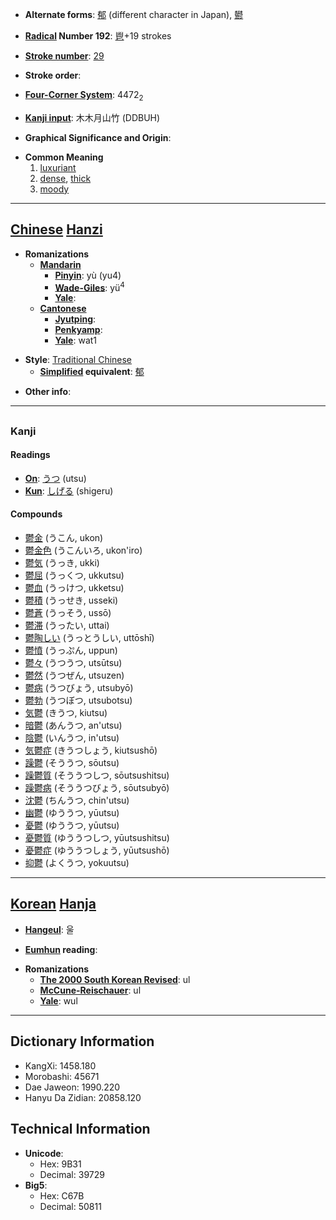 * '''Alternate forms''': [[郁]] (different character in Japan), [[鬰]]

* '''[[Wiktionary:Chinese radical index| Radical]] Number 192''': [[Wiktionary:Chinese radical index 鬯|鬯]]+19 strokes

* '''[[Wiktionary:Chinese total strokes index|Stroke number]]''': [[Wiktionary:Chinese total strokes index 29|29]]

* '''Stroke order''': 

* '''[[Wiktionary:Chinese four corner index|Four-Corner System]]''': 4472<sub>2</sub>

* '''[[Wiktionary:Chinese Kanji index|Kanji input]]''': 木木月山竹 (DDBUH)

* '''Graphical Significance and Origin''': 

* '''Common Meaning'''
*#[[luxuriant]]
*# [[dense]], [[thick]]
*# [[moody]]


----

== [[Chinese]] [[Hanzi]] ==

* '''Romanizations'''
** '''[[Mandarin]]'''
*** '''[[Pinyin]]''': yù (yu4)
*** '''[[Wade-Giles]]''': yü<sup>4</sup>
*** '''[[Yale]]''': 
** '''[[Cantonese]]'''
*** '''[[Jyutping]]''':
*** '''[[Penkyamp]]''': 
*** '''[[Yale]]''': wat1

* '''Style''': [[Traditional Chinese]] 
** '''[[Simplified Chinese|Simplified]] equivalent''': [[郁]]

* '''Other info''': 

----
=={{ja}}==
===Kanji===
====Readings====
* '''[[On]]''': [[うつ]] (utsu)
* '''[[Kun]]''': [[しげる]] (shigeru)
====Compounds====
*[[鬱金]] (うこん, ukon)
*[[鬱金色]] (うこんいろ, ukon'iro)
*[[鬱気]] (うっき, ukki)
*[[鬱屈]] (うっくつ, ukkutsu)
*[[鬱血]] (うっけつ, ukketsu)
*[[鬱積]] (うっせき, usseki)
*[[鬱蒼]] (うっそう, ussō)
*[[鬱滞]] (うったい, uttai)
*[[鬱陶しい]] (うっとうしい, uttōshī)
*[[鬱憤]] (うっぷん, uppun)
*[[鬱々]] (うつうつ, utsūtsu)
*[[鬱然]] (うつぜん, utsuzen)
*[[鬱病]] (うつびょう, utsubyō)
*[[鬱勃]] (うつぼつ, utsubotsu)
*[[気鬱]] (きうつ, kiutsu)
*[[暗鬱]] (あんうつ, an'utsu)
*[[陰鬱]] (いんうつ, in'utsu)
*[[気鬱症]] (きうつしょう, kiutsushō)
*[[躁鬱]] (そううつ, sōutsu)
*[[躁鬱質]] (そううつしつ, sōutsushitsu)
*[[躁鬱病]] (そううつびょう, sōutsubyō)
*[[沈鬱]] (ちんうつ, chin'utsu)
*[[幽鬱]] (ゆううつ, yūutsu)
*[[憂鬱]] (ゆううつ, yūutsu)
*[[憂鬱質]] (ゆううつしつ, yūutsushitsu)
*[[憂鬱症]] (ゆううつしょう, yūutsushō)
*[[抑鬱]] (よくうつ, yokuutsu)
----

== [[Korean]] [[Hanja]] ==

* '''[[Hangeul]]''': 울

* '''[[Eumhun]] reading''': 

* '''Romanizations'''
** '''[[The 2000 South Korean Revised Romanization|The 2000 South Korean Revised]]''': ul
** '''[[McCune-Reischauer]]''': ul
** '''[[Yale]]''': wul

----

== Dictionary Information ==

* KangXi: 1458.180
* Morobashi: 45671
* Dae Jaweon: 1990.220
* Hanyu Da Zidian: 20858.120

== Technical Information ==

* '''Unicode''':
** Hex: 9B31
** Decimal: 39729
* '''Big5''':
** Hex: C67B
** Decimal: 50811